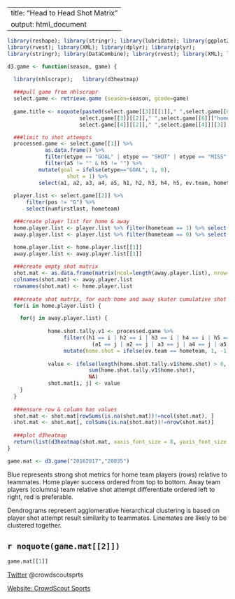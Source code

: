 
---
title: "Head to Head Shot Matrix"
output: html_document
---

```r
library(reshape); library(stringr); library(lubridate); library(ggplot2);
library(rvest); library(XML); library(dplyr); library(plyr);
library(stringr); library(DataCombine); library(rvest); library(XML); library(dplyr); library(plyr);

d3.game <- function(season, game) {
  
  library(nhlscrapr);   library(d3heatmap)

  ###pull game from nhlscrapr
  select.game <- retrieve.game (season=season, gcode=game)
  
  game.title <- noquote(paste0(select.game[[3]][[1]]," ",select.game[[6]]["awayscore"]," @ ",
                       select.game[[3]][[2]]," ",select.game[[6]]["homescore"]," - ",
                       select.game[[4]][[2]]," ",select.game[[4]][[3]]," ",select.game[[4]][[4]]))

  ###limit to shot attempts
  processed.game <- select.game[[1]] %>%
            as.data.frame() %>%
            filter(etype == "GOAL" | etype == "SHOT" | etype == "MISS" | etype == "BLOCK") %>%
            filter(a5 != "" & h5 != "") %>%
          mutate(goal = ifelse(etype=="GOAL", 1, 0),
                   shot = 1) %>%
          select(a1, a2, a3, a4, a5, h1, h2, h3, h4, h5, ev.team, hometeam) 
 
  player.list <- select.game[[2]] %>%
      filter(pos != "G") %>%
      select(numfirstlast, hometeam)

  ###create player list for home & away
  home.player.list <- player.list %>% filter(hometeam == 1) %>% select(numfirstlast) %>% as.list()
  away.player.list <- player.list %>% filter(hometeam == 0) %>% select(numfirstlast) %>% as.list()

  home.player.list <- home.player.list[[1]]
  away.player.list <- away.player.list[[1]]
  
  ###create empty shot matrix
  shot.mat <- as.data.frame(matrix(ncol=length(away.player.list), nrow=length(home.player.list)))
  colnames(shot.mat) <- away.player.list
  rownames(shot.mat) <- home.player.list
  
  ###create shot matrix, for each home and away skater cumulative shot count for home player
  for(i in home.player.list) {

    for(j in away.player.list) {
  
             home.shot.tally.v1 <- processed.game %>%
                  filter((h1 == i | h2 == i | h3 == i | h4 == i | h5 == i) &
                           (a1 == j | a2 == j | a3 == j | a4 == j | a5 == j)) %>%
                  mutate(home.shot = ifelse(ev.team == hometeam, 1, -1))
          
             value <- ifelse(length(home.shot.tally.v1$home.shot) > 0,
                          sum(home.shot.tally.v1$home.shot),
                          NA)
             shot.mat[i, j] <- value
    }
  }
  
  ###ensure row & column has values
  shot.mat <- shot.mat[rowSums(is.na(shot.mat))!=ncol(shot.mat), ]
  shot.mat <- shot.mat[, colSums(is.na(shot.mat))!=nrow(shot.mat)]
  
  ###plot d3heatmap
  return(list(d3heatmap(shot.mat, xaxis_font_size = 8, yaxis_font_size = 8, na.rm = TRUE),game.title))
}

game.mat <- d3.game("20162017","20035")
```
Blue represents strong shot metrics for home team players (rows) relative to teammates.   Home player success ordered from top to bottom.   Away team players (columns) team relative shot attempt differentiate ordered left to right, red is preferable.

Dendrograms represent agglomerative hierarchical clustering is based on player shot attempt result similarity to teammates.
   Linemates are likely to be clustered together.

## `r noquote(game.mat[[2]])`

```r
game.mat[[1]]
```
[Twitter](http://twitter.com/CrowdScoutSprts) @crowdscoutsprts

[Website: CrowdScout Sports](http://www.crowdscoutsports.com)